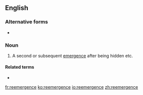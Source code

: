 ==English==

===Alternative forms===
* {{l|en|reëmergence}}

===Noun===
{{en-noun}}

# A second or subsequent [[emergence]] after being hidden etc.

====Related terms====
* {{l|en|reemerge}}

[[fr:reemergence]]
[[ko:reemergence]]
[[io:reemergence]]
[[zh:reemergence]]